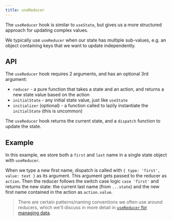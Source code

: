 ```yaml
---
title: useReducer
---
```



The `useReducer` hook is similar to `useState`, but gives us a more structured approach for updating complex values.

We typically use `useReducer` when our state has multiple sub-values, e.g. an object containing keys that we want to update independently.

## API

The `useReducer` hook requires 2 arguments, and has an optional 3rd argument:

- `reducer` - a pure function that takes a state and an action, and returns a new state value based on the action
- `initialState` - any initial state value, just like `useState`
- `initializer` (optional) - a function called to lazily instantiate the `initialState` (this is uncommon)

The `useReducer` hook returns the current state, and a `dispatch` function to update the state.

## Example

In this example, we store both a `first` and `last` name in a single state object with `useReducer`.

When we type a new first name, dispatch is called with `{ type: 'first', value: text }` as its argument. This argument gets passed to the reducer as `action`. Then the reducer follows the switch case logic `case 'first'` and returns the new state: the current last name (from `...state`) and the new first name contained in the action as `action.value`.

> There are certain patterns/naming conventions we often use around reducers, which we'll discuss in more detail in [`useReducer` for managing data](/app/data_management/usereducer).

<Example code={useReducer} />
